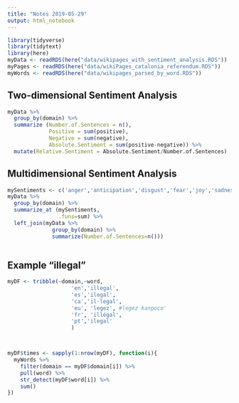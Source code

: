 ```yaml
---
title: "Notes 2019-05-29"
output: html_notebook
---
```




```r
library(tidyverse)
library(tidytext)
library(here)
myData <- readRDS(here("data/wikipages_with_sentiment_analysis.RDS"))
myPages <- readRDS(here("data/wikiPages_catalonia_referendum.RDS"))
myWords <- readRDS(here("data/wikipages_parsed_by_word.RDS"))
```

## Two-dimensional Sentiment Analysis

```r
myData %>% 
  group_by(domain) %>% 
  summarize (Number.of.Sentences = n(),
             Positive = sum(positive),
             Negative = sum(negative),
             Absolute.Sentiment = sum(positive-negative)) %>% 
  mutate(Relative.Sentiment = Absolute.Sentiment/Number.of.Sentences)
```

## Multidimensional Sentiment Analysis

```r
mySentiments <- c('anger','anticipation','disgust','fear','joy','sadness','surprise','trust')
myData %>% 
  group_by(domain) %>% 
  summarize_at (mySentiments,
                .funs=sum) %>% 
  left_join(myData %>% 
              group_by(domain) %>% 
              summarize(Number.of.Sentences=n()))
                
```

## Example "illegal"

```r
myDF <- tribble(~domain,~word,
                    'en','illegal',
                    'es','ilegal',
                    'ca','il·legal',
                    'eu', 'legez', #legez kanpoco'
                    'fr', 'illégal',
                    'pt','ilegal'
                    )



myDF$times <- sapply(1:nrow(myDF), function(i){
  myWords %>% 
    filter(domain == myDF$domain[i]) %>% 
    pull(word) %>% 
    str_detect(myDF$word[i]) %>% 
    sum()
})
  
```

